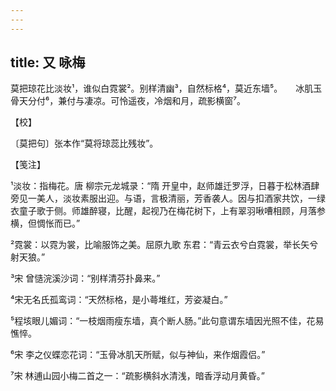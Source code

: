 ```yaml
---
---
---
```

title: 又 咏梅
---







莫把琼花比淡妆¹，谁似白霓裳²。别样清幽³，自然标格⁴，莫近东墙⁵。　　冰肌玉骨天分付⁶，兼付与凄凉。可怜遥夜，冷烟和月，疏影横窗⁷。





【校】


〔莫把句〕张本作“莫将琼蕊比残妆”。





【笺注】


¹淡妆：指梅花。唐 柳宗元龙城录：“隋 开皇中，赵师雄迁罗浮，日暮于松林酒肆旁见一美人，淡妆素服出迎。与语，言极清丽，芳香袭人。因与扣酒家共饮，一绿衣童子歌于侧。师雄醉寝，比醒，起视乃在梅花树下，上有翠羽啾嘈相顾，月落参横，但惆怅而已。”

²霓裳：以霓为裳，比喻服饰之美。屈原九歌 东君：“青云衣兮白霓裳，举长矢兮射天狼。”

³宋 曾慥浣溪沙词：“别样清芬扑鼻来。”

⁴宋无名氏孤鸾词：“天然标格，是小蕚堆红，芳姿凝白。”

⁵程垓眼儿媚词：“一枝烟雨瘦东墙，真个断人肠。”此句意谓东墙因光照不佳，花易憔悴。

⁶宋 李之仪蝶恋花词：“玉骨冰肌天所赋，似与神仙，来作烟霞侣。”

⁷宋 林逋山园小梅二首之一：“疏影横斜水清浅，暗香浮动月黄昏。”
